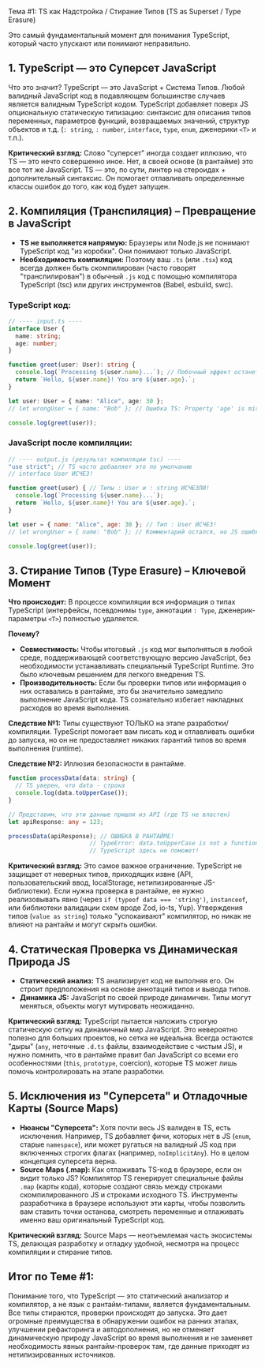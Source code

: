 Тема #1: TS как Надстройка / Стирание Типов (TS as Superset / Type Erasure)

Это самый фундаментальный момент для понимания TypeScript, который часто упускают или понимают неправильно.

## 1. TypeScript — это Суперсет JavaScript

Что это значит? TypeScript — это JavaScript + Система Типов. Любой валидный JavaScript код в подавляющем большинстве случаев является валидным TypeScript кодом. TypeScript добавляет поверх JS опциональную статическую типизацию: синтаксис для описания типов переменных, параметров функций, возвращаемых значений, структур объектов и т.д. (`: string`, `: number`, `interface`, `type`, `enum`, дженерики `<T>` и т.п.).

**Критический взгляд:** Слово "суперсет" иногда создает иллюзию, что TS — это нечто совершенно иное. Нет, в своей основе (в рантайме) это все тот же JavaScript. TS — это, по сути, линтер на стероидах + дополнительный синтаксис. Он помогает отлавливать определенные классы ошибок до того, как код будет запущен.

## 2. Компиляция (Транспиляция) – Превращение в JavaScript

- **TS не выполняется напрямую:** Браузеры или Node.js не понимают TypeScript код "из коробки". Они понимают только JavaScript.
- **Необходимость компиляции:** Поэтому ваш `.ts` (или `.tsx`) код всегда должен быть скомпилирован (часто говорят "транспилирован") в обычный `.js` код с помощью компилятора TypeScript (tsc) или других инструментов (Babel, esbuild, swc).

### TypeScript код:
```typescript
// ---- input.ts ----
interface User {
  name: string;
  age: number;
}

function greet(user: User): string {
  console.log(`Processing ${user.name}...`); // Побочный эффект останется
  return `Hello, ${user.name}! You are ${user.age}.`;
}

let user: User = { name: "Alice", age: 30 };
// let wrongUser = { name: "Bob" }; // Ошибка TS: Property 'age' is missing...

console.log(greet(user));
```

### JavaScript после компиляции:
```javascript
// ---- output.js (результат компиляции tsc) ----
"use strict"; // TS часто добавляет это по умолчанию
// interface User ИСЧЕЗ!

function greet(user) { // Типы : User и : string ИСЧЕЗЛИ!
  console.log(`Processing ${user.name}...`);
  return `Hello, ${user.name}! You are ${user.age}.`;
}

let user = { name: "Alice", age: 30 }; // Тип : User ИСЧЕЗ!
// let wrongUser = { name: "Bob" }; // Комментарий остался, но JS ошибки не будет!

console.log(greet(user));
```

## 3. Стирание Типов (Type Erasure) – Ключевой Момент

**Что происходит:** В процессе компиляции вся информация о типах TypeScript (интерфейсы, псевдонимы `type`, аннотации `: Type`, дженерик-параметры `<T>`) полностью удаляется.

**Почему?**
- **Совместимость:** Чтобы итоговый `.js` код мог выполняться в любой среде, поддерживающей соответствующую версию JavaScript, без необходимости устанавливать специальный TypeScript Runtime. Это было ключевым решением для легкого внедрения TS.
- **Производительность:** Если бы проверки типов или информация о них оставались в рантайме, это бы значительно замедлило выполнение JavaScript кода. TS сознательно избегает накладных расходов во время выполнения.

**Следствие №1:** Типы существуют ТОЛЬКО на этапе разработки/компиляции. TypeScript помогает вам писать код и отлавливать ошибки до запуска, но он не предоставляет никаких гарантий типов во время выполнения (runtime).

**Следствие №2:** Иллюзия безопасности в рантайме.

```typescript
function processData(data: string) {
  // TS уверен, что data - строка
  console.log(data.toUpperCase());
}

// Представим, что эти данные пришли из API (где TS не властен)
let apiResponse: any = 123;

processData(apiResponse); // ОШИБКА В РАНТАЙМЕ!
                       // TypeError: data.toUpperCase is not a function
                       // TypeScript здесь не поможет!
```

**Критический взгляд:** Это самое важное ограничение. TypeScript не защищает от неверных типов, приходящих извне (API, пользовательский ввод, localStorage, нетипизированные JS-библиотеки). Если нужна проверка в рантайме, ее нужно реализовывать явно (через `if (typeof data === 'string')`, `instanceof`, или библиотеки валидации схем вроде Zod, io-ts, Yup). Утверждения типов (`value as string`) только "успокаивают" компилятор, но никак не влияют на рантайм и могут скрыть ошибки.

## 4. Статическая Проверка vs Динамическая Природа JS

- **Статический анализ:** TS анализирует код не выполняя его. Он строит предположения на основе аннотаций типов и вывода типов.
- **Динамика JS:** JavaScript по своей природе динамичен. Типы могут меняться, объекты могут мутировать неожиданно.

**Критический взгляд:** TypeScript пытается наложить строгую статическую сетку на динамичный мир JavaScript. Это невероятно полезно для больших проектов, но сетка не идеальна. Всегда остаются "дыры" (`any`, неточные `.d.ts` файлы, взаимодействие с чистым JS), и нужно помнить, что в рантайме правит бал JavaScript со всеми его особенностями (`this`, `prototype`, coercion), которые TS может лишь помочь контролировать на этапе разработки.

## 5. Исключения из "Суперсета" и Отладочные Карты (Source Maps)

- **Нюансы "Суперсета":** Хотя почти весь JS валиден в TS, есть исключения. Например, TS добавляет фичи, которых нет в JS (`enum`, старые `namespace`), или может ругаться на валидный JS код при включенных строгих флагах (например, `noImplicitAny`). Но в целом концепция суперсета верна.
- **Source Maps (.map):** Как отлаживать TS-код в браузере, если он видит только JS? Компилятор TS генерирует специальные файлы `.map` (карты кода), которые создают связь между строками скомпилированного JS и строками исходного TS. Инструменты разработчика в браузере используют эти карты, чтобы позволить вам ставить точки останова, смотреть переменные и отлаживать именно ваш оригинальный TypeScript код.

**Критический взгляд:** Source Maps — неотъемлемая часть экосистемы TS, делающая разработку и отладку удобной, несмотря на процесс компиляции и стирание типов.

## Итог по Теме #1:

Понимание того, что TypeScript — это статический анализатор и компилятор, а не язык с рантайм-типами, является фундаментальным. Все типы стираются, проверки происходят до запуска. Это дает огромные преимущества в обнаружении ошибок на ранних этапах, улучшении рефакторинга и автодополнения, но не отменяет динамическую природу JavaScript во время выполнения и не заменяет необходимость явных рантайм-проверок там, где данные приходят из нетипизированных источников.